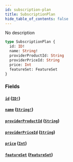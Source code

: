 ```yaml
---
id: subscription-plan
title: SubscriptionPlan
hide_table_of_contents: false
---
```



No description

```graphql
type SubscriptionPlan {
  id: ID!
  name: String!
  providerProductId: String
  providerPriceId: String
  price: Int
  featureSet: FeatureSet
}
```


### Fields

#### [`id`](#) ([`ID!`](/swapi/scalars/id))




#### [`name`](#) ([`String!`](/swapi/scalars/string))




#### [`providerProductId`](#) ([`String`](/swapi/scalars/string))




#### [`providerPriceId`](#) ([`String`](/swapi/scalars/string))




#### [`price`](#) ([`Int`](/swapi/scalars/int))




#### [`featureSet`](#) ([`FeatureSet`](/swapi/objects/feature-set))






